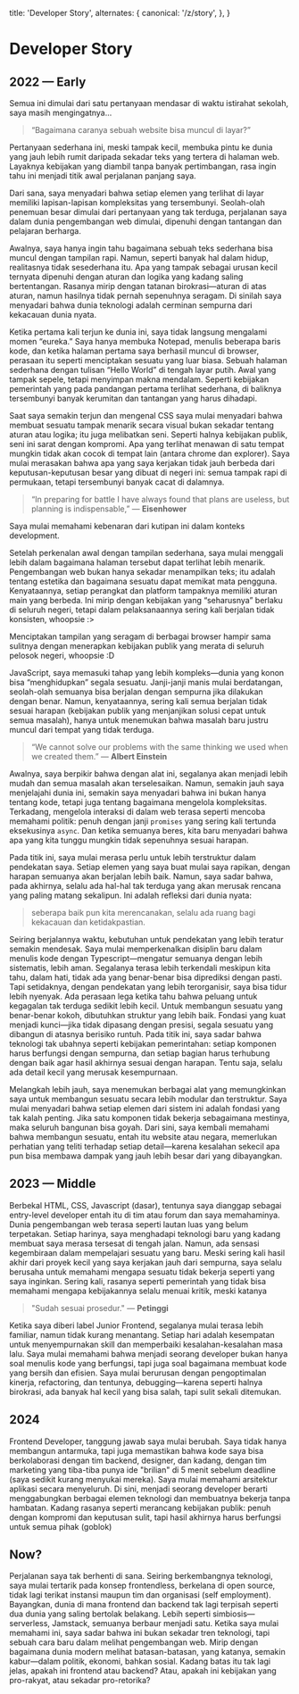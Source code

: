 
  title: 'Developer Story',
  alternates: {
    canonical: '/z/story',
  },
}

# Developer Story

<Name />

## 2022 — Early

Semua ini dimulai dari satu pertanyaan mendasar di waktu istirahat sekolah, saya masih mengingatnya...

> “Bagaimana caranya sebuah website bisa muncul di layar?”

Pertanyaan sederhana ini, meski tampak kecil, membuka pintu ke dunia yang jauh lebih rumit daripada sekadar teks yang tertera di halaman web. Layaknya kebijakan yang diambil tanpa banyak pertimbangan, rasa ingin tahu ini menjadi titik awal perjalanan panjang saya.

Dari sana, saya menyadari bahwa setiap elemen yang terlihat di layar memiliki lapisan-lapisan kompleksitas yang tersembunyi. Seolah-olah penemuan besar dimulai dari pertanyaan yang tak terduga, perjalanan saya dalam dunia pengembangan web dimulai, dipenuhi dengan tantangan dan pelajaran berharga.

Awalnya, saya hanya ingin tahu bagaimana sebuah teks sederhana bisa muncul dengan tampilan rapi. Namun, seperti banyak hal dalam hidup, realitasnya tidak sesederhana itu. Apa yang tampak sebagai urusan kecil ternyata dipenuhi dengan aturan dan logika yang kadang saling bertentangan. Rasanya mirip dengan tatanan birokrasi—aturan di atas aturan, namun hasilnya tidak pernah sepenuhnya seragam. Di sinilah saya menyadari bahwa dunia teknologi adalah cerminan sempurna dari kekacauan dunia nyata.

Ketika pertama kali terjun ke dunia ini, saya tidak langsung mengalami momen “eureka.” Saya hanya membuka Notepad, menulis beberapa baris kode, dan ketika halaman pertama saya berhasil muncul di browser, perasaan itu seperti menciptakan sesuatu yang luar biasa. Sebuah halaman sederhana dengan tulisan “Hello World” di tengah layar putih. Awal yang tampak sepele, tetapi menyimpan makna mendalam. Seperti kebijakan pemerintah yang pada pandangan pertama terlihat sederhana, di baliknya tersembunyi banyak kerumitan dan tantangan yang harus dihadapi.

Saat saya semakin terjun dan mengenal CSS saya mulai menyadari bahwa membuat sesuatu tampak menarik secara visual bukan sekadar tentang aturan atau logika; itu juga melibatkan seni. Seperti halnya kebijakan publik, seni ini sarat dengan kompromi. Apa yang terlihat menawan di satu tempat mungkin tidak akan cocok di tempat lain (antara chrome dan explorer). Saya mulai merasakan bahwa apa yang saya kerjakan tidak jauh berbeda dari keputusan-keputusan besar yang dibuat di negeri ini: semua tampak rapi di permukaan, tetapi tersembunyi banyak cacat di dalamnya.

> “In preparing for battle I have always found that plans are useless, but planning is indispensable,” — **Eisenhower**

Saya mulai memahami kebenaran dari kutipan ini dalam konteks development.

Setelah perkenalan awal dengan tampilan sederhana, saya mulai menggali lebih dalam bagaimana halaman tersebut dapat terlihat lebih menarik. Pengembangan web bukan hanya sekadar menampilkan teks; itu adalah tentang estetika dan bagaimana sesuatu dapat memikat mata pengguna. Kenyataannya, setiap perangkat dan platform tampaknya memiliki aturan main yang berbeda. Ini mirip dengan kebijakan yang “seharusnya” berlaku di seluruh negeri, tetapi dalam pelaksanaannya sering kali berjalan tidak konsisten, whoopsie :>

Menciptakan tampilan yang seragam di berbagai browser hampir sama sulitnya dengan menerapkan kebijakan publik yang merata di seluruh pelosok negeri, whoopsie :D

JavaScript, saya memasuki tahap yang lebih kompleks—dunia yang konon bisa “menghidupkan” segala sesuatu. Janji-janji manis mulai berdatangan, seolah-olah semuanya bisa berjalan dengan sempurna jika dilakukan dengan benar. Namun, kenyataannya, sering kali semua berjalan tidak sesuai harapan (kebijakan publik yang menjanjikan solusi cepat untuk semua masalah), hanya untuk menemukan bahwa masalah baru justru muncul dari tempat yang tidak terduga.

> “We cannot solve our problems with the same thinking we used when we created them.” — **Albert Einstein**

Awalnya, saya berpikir bahwa dengan alat ini, segalanya akan menjadi lebih mudah dan semua masalah akan terselesaikan. Namun, semakin jauh saya menjelajahi dunia ini, semakin saya menyadari bahwa ini bukan hanya tentang kode, tetapi juga tentang bagaimana mengelola kompleksitas. Terkadang, mengelola interaksi di dalam web terasa seperti mencoba memahami politik: penuh dengan janji `promises` yang sering kali tertunda eksekusinya `async`. Dan ketika semuanya beres, kita baru menyadari bahwa apa yang kita tunggu mungkin tidak sepenuhnya sesuai harapan.

Pada titik ini, saya mulai merasa perlu untuk lebih terstruktur dalam pendekatan saya. Setiap elemen yang saya buat mulai saya rapikan, dengan harapan semuanya akan berjalan lebih baik. Namun, saya sadar bahwa, pada akhirnya, selalu ada hal-hal tak terduga yang akan merusak rencana yang paling matang sekalipun. Ini adalah refleksi dari dunia nyata:

> seberapa baik pun kita merencanakan, selalu ada ruang bagi kekacauan dan ketidakpastian.

Seiring berjalannya waktu, kebutuhan untuk pendekatan yang lebih teratur semakin mendesak. Saya mulai memperkenalkan disiplin baru dalam menulis kode dengan Typescript—mengatur semuanya dengan lebih sistematis, lebih aman. Segalanya terasa lebih terkendali meskipun kita tahu, dalam hati, tidak ada yang benar-benar bisa diprediksi dengan pasti. Tapi setidaknya, dengan pendekatan yang lebih terorganisir, saya bisa tidur lebih nyenyak. Ada perasaan lega ketika tahu bahwa peluang untuk kegagalan tak terduga sedikit lebih kecil. Untuk membangun sesuatu yang benar-benar kokoh, dibutuhkan struktur yang lebih baik. Fondasi yang kuat menjadi kunci—jika tidak dipasang dengan presisi, segala sesuatu yang dibangun di atasnya berisiko runtuh. Pada titik ini, saya sadar bahwa teknologi tak ubahnya seperti kebijakan pemerintahan: setiap komponen harus berfungsi dengan sempurna, dan setiap bagian harus terhubung dengan baik agar hasil akhirnya sesuai dengan harapan. Tentu saja, selalu ada detail kecil yang merusak kesempurnaan.

Melangkah lebih jauh, saya menemukan berbagai alat yang memungkinkan saya untuk membangun sesuatu secara lebih modular dan terstruktur. Saya mulai menyadari bahwa setiap elemen dari sistem ini adalah fondasi yang tak kalah penting. Jika satu komponen tidak bekerja sebagaimana mestinya, maka seluruh bangunan bisa goyah. Dari sini, saya kembali memahami bahwa membangun sesuatu, entah itu website atau negara, memerlukan perhatian yang teliti terhadap setiap detail—karena kesalahan sekecil apa pun bisa membawa dampak yang jauh lebih besar dari yang dibayangkan.

## 2023 — Middle

Berbekal HTML, CSS, Javascript (dasar), tentunya saya dianggap sebagai entry-level developer entah itu di tim atau forum dan saya memahaminya. Dunia pengembangan web terasa seperti lautan luas yang belum terpetakan. Setiap harinya, saya menghadapi teknologi baru yang kadang membuat saya merasa tersesat di tengah jalan. Namun, ada sensasi kegembiraan dalam mempelajari sesuatu yang baru. Meski sering kali hasil akhir dari proyek kecil yang saya kerjakan jauh dari sempurna, saya selalu berusaha untuk memahami mengapa sesuatu tidak bekerja seperti yang saya inginkan. Sering kali, rasanya seperti pemerintah yang tidak bisa memahami mengapa kebijakannya selalu menuai kritik, meski katanya

> "Sudah sesuai prosedur." — **Petinggi**

Ketika saya diberi label Junior Frontend, segalanya mulai terasa lebih familiar, namun tidak kurang menantang. Setiap hari adalah kesempatan untuk menyempurnakan skill dan memperbaiki kesalahan-kesalahan masa lalu. Saya mulai memahami bahwa menjadi seorang developer bukan hanya soal menulis kode yang berfungsi, tapi juga soal bagaimana membuat kode yang bersih dan efisien. Saya mulai berurusan dengan pengoptimalan kinerja, refactoring, dan tentunya, debugging—karena seperti halnya birokrasi, ada banyak hal kecil yang bisa salah, tapi sulit sekali ditemukan.

## 2024

Frontend Developer, tanggung jawab saya mulai berubah. Saya tidak hanya membangun antarmuka, tapi juga memastikan bahwa kode saya bisa berkolaborasi dengan tim backend, designer, dan kadang, dengan tim marketing yang tiba-tiba punya ide "brilian" di 5 menit sebelum deadline (saya sedikit kurang menyukai mereka). Saya mulai memahami arsitektur aplikasi secara menyeluruh. Di sini, menjadi seorang developer berarti menggabungkan berbagai elemen teknologi dan membuatnya bekerja tanpa hambatan. Kadang rasanya seperti merancang kebijakan publik: penuh dengan kompromi dan keputusan sulit, tapi hasil akhirnya harus berfungsi untuk semua pihak (goblok)

## Now?

Perjalanan saya tak berhenti di sana. Seiring berkembangnya teknologi, saya mulai tertarik pada konsep frontendless, berkelana di open source, tidak lagi terikat instansi maupun tim dan organisasi (self employment). Bayangkan, dunia di mana frontend dan backend tak lagi terpisah seperti dua dunia yang saling bertolak belakang. Lebih seperti simbiosis—serverless, Jamstack, semuanya berbaur menjadi satu. Ketika saya mulai memahami ini, saya sadar bahwa ini bukan sekadar tren teknologi, tapi sebuah cara baru dalam melihat pengembangan web. Mirip dengan bagaimana dunia modern melihat batasan-batasan, yang katanya, semakin kabur—dalam politik, ekonomi, bahkan sosial. Kadang batas itu tak lagi jelas, apakah ini frontend atau backend? Atau, apakah ini kebijakan yang pro-rakyat, atau sekadar pro-retorika?
